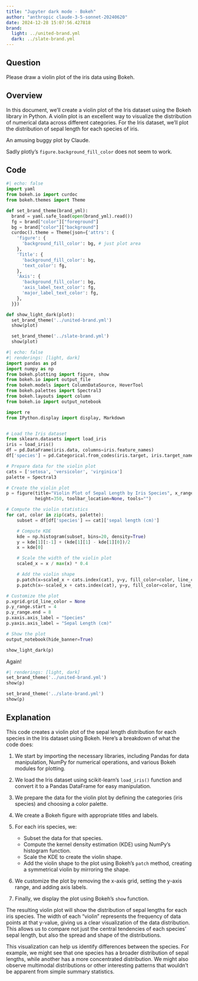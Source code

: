 ```yaml
---
title: "Jupyter dark mode - Bokeh"
author: "anthropic claude-3-5-sonnet-20240620"
date: 2024-12-28 15:07:56.427818
brand:
  light: ../united-brand.yml
  dark: ../slate-brand.yml
---
```


## Question

Please draw a violin plot of the iris data using Bokeh.

## Overview

In this document, we'll create a violin plot of the Iris dataset using the Bokeh library in Python. A violin plot is an excellent way to visualize the distribution of numerical data across different categories. For the Iris dataset, we'll plot the distribution of sepal length for each species of iris.

An amusing buggy plot by Claude.

Sadly plotly's `figure.background_fill_color` does not seem to work.

## Code

```python
#| echo: false
import yaml
from bokeh.io import curdoc
from bokeh.themes import Theme

def set_brand_theme(brand_yml):
  brand = yaml.safe_load(open(brand_yml).read())
  fg = brand["color"]["foreground"]
  bg = brand["color"]["background"]
  curdoc().theme = Theme(json={'attrs': {
    'figure': {
      'background_fill_color': bg, # just plot area
    },
    'Title': {
      'background_fill_color': bg,
      'text_color': fg,
    },
    'Axis': {
      'background_fill_color': bg,
      'axis_label_text_color': fg,
      'major_label_text_color': fg,
    },
  }})

def show_light_dark(plot):
  set_brand_theme('../united-brand.yml')
  show(plot)

  set_brand_theme('../slate-brand.yml')
  show(plot)
```

```python
#| echo: false
#| renderings: [light, dark]
import pandas as pd
import numpy as np
from bokeh.plotting import figure, show
from bokeh.io import output_file
from bokeh.models import ColumnDataSource, HoverTool
from bokeh.palettes import Spectral3
from bokeh.layouts import column
from bokeh.io import output_notebook

import re
from IPython.display import display, Markdown


# Load the Iris dataset
from sklearn.datasets import load_iris
iris = load_iris()
df = pd.DataFrame(iris.data, columns=iris.feature_names)
df['species'] = pd.Categorical.from_codes(iris.target, iris.target_names)

# Prepare data for the violin plot
cats = ['setosa', 'versicolor', 'virginica']
palette = Spectral3

# Create the violin plot
p = figure(title="Violin Plot of Sepal Length by Iris Species", x_range=cats,
           height=350, toolbar_location=None, tools="")

# Compute the violin statistics
for cat, color in zip(cats, palette):
    subset = df[df['species'] == cat]['sepal length (cm)']

    # Compute KDE
    kde = np.histogram(subset, bins=20, density=True)
    y = kde[1][:-1] + (kde[1][1] - kde[1][0])/2
    x = kde[0]

    # Scale the width of the violin plot
    scaled_x = x / max(x) * 0.4

    # Add the violin shape
    p.patch(x=scaled_x + cats.index(cat), y=y, fill_color=color, line_color="black", alpha=0.6)
    p.patch(x=-scaled_x + cats.index(cat), y=y, fill_color=color, line_color="black", alpha=0.6)

# Customize the plot
p.xgrid.grid_line_color = None
p.y_range.start = 4
p.y_range.end = 8
p.xaxis.axis_label = "Species"
p.yaxis.axis_label = "Sepal Length (cm)"

# Show the plot
output_notebook(hide_banner=True)

show_light_dark(p)
```

Again!
```python
#| renderings: [light, dark]
set_brand_theme('../united-brand.yml')
show(p)

set_brand_theme('../slate-brand.yml')
show(p)
```

## Explanation

This code creates a violin plot of the sepal length distribution for each species in the Iris dataset using Bokeh. Here's a breakdown of what the code does:

1. We start by importing the necessary libraries, including Pandas for data manipulation, NumPy for numerical operations, and various Bokeh modules for plotting.

2. We load the Iris dataset using scikit-learn's `load_iris()` function and convert it to a Pandas DataFrame for easy manipulation.

3. We prepare the data for the violin plot by defining the categories (iris species) and choosing a color palette.

4. We create a Bokeh figure with appropriate titles and labels.

5. For each iris species, we:
   - Subset the data for that species.
   - Compute the kernel density estimation (KDE) using NumPy's histogram function.
   - Scale the KDE to create the violin shape.
   - Add the violin shape to the plot using Bokeh's `patch` method, creating a symmetrical violin by mirroring the shape.

6. We customize the plot by removing the x-axis grid, setting the y-axis range, and adding axis labels.

7. Finally, we display the plot using Bokeh's `show` function.

The resulting violin plot will show the distribution of sepal lengths for each iris species. The width of each "violin" represents the frequency of data points at that y-value, giving us a clear visualization of the data distribution. This allows us to compare not just the central tendencies of each species' sepal length, but also the spread and shape of the distributions.

This visualization can help us identify differences between the species. For example, we might see that one species has a broader distribution of sepal lengths, while another has a more concentrated distribution. We might also observe multimodal distributions or other interesting patterns that wouldn't be apparent from simple summary statistics.
